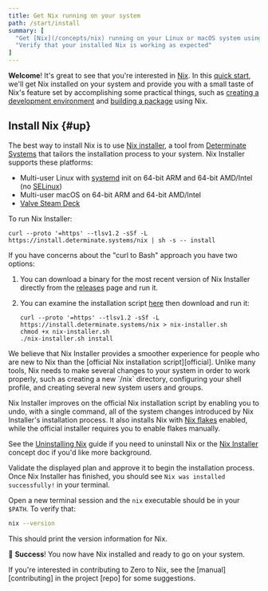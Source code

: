 ```yaml
---
title: Get Nix running on your system
path: /start/install
summary: [
  "Get [Nix](/concepts/nix) running on your Linux or macOS system using [nix-installer](/concepts/nix-installer)",
  "Verify that your installed Nix is working as expected"
]
---
```


**Welcome**!
It's great to see that you're interested in [Nix].
In this [quick start][start], we'll get Nix installed on your system and provide you with a small taste of Nix's feature set by accomplishing some practical things, such as [creating a development environment][dev] and [building a package][build] using Nix.

## Install Nix \{#up}

The best way to install Nix is to use [Nix installer][nix-installer], a tool from [Determinate Systems][detsys] that tailors the installation process to your system.
Nix Installer supports these platforms:

* Multi-user Linux with [systemd] init on 64-bit ARM and 64-bit AMD/Intel (no [SELinux])
* Multi-user macOS on 64-bit ARM and 64-bit AMD/Intel
* [Valve Steam Deck][steamdeck]

To run Nix Installer:

```shell
curl --proto '=https' --tlsv1.2 -sSf -L https://install.determinate.systems/nix | sh -s -- install
```

If you have concerns about the "curl to Bash" approach you have two options:

1. You can download a binary for the most recent version of Nix Installer directly from the [releases] page and run it.
1. You can examine the installation script [here][script] then download and run it:

    ```shell
    curl --proto '=https' --tlsv1.2 -sSf -L https://install.determinate.systems/nix > nix-installer.sh
    chmod +x nix-installer.sh
    ./nix-installer.sh install
    ```

<Admonition info title="Why aren't we using the official Nix installation script here?" id="why-nix-installer" client:load>
We believe that Nix Installer provides a smoother experience for people who are new to Nix than the [official Nix installation script][official].
Unlike many tools, Nix needs to make several changes to your system in order to work properly, such as creating a new `/nix` directory, configuring your shell profile, and creating several new system users and groups.

Nix Installer improves on the official Nix installation script by enabling you to undo, with a single command, all of the system changes introduced by Nix Installer's installation process.
It also installs Nix with [Nix flakes][flakes] enabled, while the official installer requires you to enable flakes manually.

See the [Uninstalling Nix][uninstall] guide if you need to uninstall Nix or the [Nix Installer][nix-installer] concept doc if you'd like more background.
</Admonition>

Validate the displayed plan and approve it to begin the installation process.
Once Nix Installer has finished, you should see `Nix was installed successfully!` in your terminal.

Open a new terminal session and the `nix` executable should be in your `$PATH`.
To verify that:

```bash
nix --version
```

This should print the version information for Nix.

:rocket: **Success**!
You now have Nix installed and ready to go on your system.

<Admonition info title="How to contribute to Zero to Nix" id="contributing" client:load>
If you're interested in contributing to Zero to Nix, see the [manual][contributing] in the project [repo] for some suggestions.
</Admonition>

[apfs]: https://es.wikipedia.org/wiki/Apple_File_System
[build]: /start/nix-build-nixpkgs
[contributing]: https://github.com/DeterminateSystems/zero-to-nix/tree/main/CONTRIBUTING.md
[detsys]: https://determinate.systems
[dev]: /start/dev-shell-flake
[flakes]: /concepts/flakes
[json]: https://json.org
[multi]: https://nixos.org/manual/nix/stable/installation/multi-user
[nix]: https://nixos.org
[nix-installer]: /concepts/nix-installer
[official]: https://nixos.org/download
[releases]: https://github.com/DeterminateSystems/nix-installer/releases
[repo]: https://github.com/DeterminateSystems/zero-to-nix
[script]: https://raw.githubusercontent.com/DeterminateSystems/nix-installer/main/nix-installer.sh
[selinux]: https://www.redhat.com/en/topics/linux/what-is-selinux
[start]: /start
[steamdeck]: https://steamdeck.com
[store]: /concepts/nix-store
[systemd]: https://systemd.io
[uninstall]: /start/uninstall
